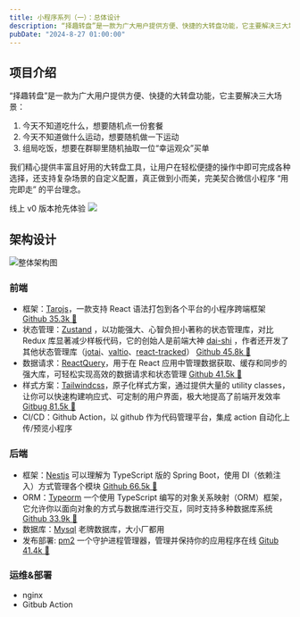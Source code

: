 ```yaml
---
title: 小程序系列（一）：总体设计
description: “择趣转盘”是一款为广大用户提供方便、快捷的大转盘功能，它主要解决三大场景：1. 今天不知道吃什么，想要随机点一份套餐2. 今天不知道做什么运动...
pubDate: "2024-8-27 01:00:00"
---
```


## 项目介绍

“择趣转盘”是一款为广大用户提供方便、快捷的大转盘功能，它主要解决三大场景：

1. 今天不知道吃什么，想要随机点一份套餐
2. 今天不知道做什么运动，想要随机做一下运动
3. 组局吃饭，想要在群聊里随机抽取一位“幸运观众”买单

我们精心提供丰富且好用的大转盘工具，让用户在轻松便捷的操作中即可完成各种选择，还支持复杂场景的自定义配置，真正做到小而美，完美契合微信小程序 “用完即走” 的平台理念。

线上 v0 版本抢先体验
![](/小程序/小程序码.png)

## 架构设计

![整体架构图](/小程序/架构图.png)

### 前端

- 框架：[Tarojs](https://docs.taro.zone/docs/)，一款支持 React 语法打包到各个平台的小程序跨端框架 [Github 35.3k 🌟](https://github.com/NervJS/taro)
- 状态管理：[Zustand](https://github.com/pmndrs/zustand) ，以功能强大、心智负担小著称的状态管理库，对比 Redux 库显著减少样板代码，它的创始人是前端大神 [dai-shi](https://github.com/dai-shi) ，作者还开发了其他状态管理库（[jotai](https://github.com/pmndrs/jotai)、[valtio](https://github.com/pmndrs/valtio)、[react-tracked](https://github.com/dai-shi/react-tracked)） [Github 45.8k 🌟](https://github.com/pmndrs/zustand)
- 数据请求：[ReactQuery](https://tanstack.com/query/latest/docs/framework/react/overview)，用于在 React 应用中管理数据获取、缓存和同步的强大库，可轻松实现高效的数据请求和状态管理 [Github 41.5k 🌟](https://github.com/tanstack/query)
- 样式方案：[Tailwindcss](https://tailwindcss.com/)，原子化样式方案，通过提供大量的 utility classes，让你可以快速构建响应式、可定制的用户界面，极大地提高了前端开发效率 [Gitbug 81.5k 🌟](https://github.com/tailwindlabs/tailwindcss)
- CI/CD：Github Action，以 github 作为代码管理平台，集成 action 自动化上传/预览小程序

### 后端

- 框架：[Nestjs](https://nestjs.com/) 可以理解为 TypeScript 版的 Spring Boot，使用 DI（依赖注入）方式管理各个模块 [Github 66.5k 🌟](https://github.com/nestjs/nest)
- ORM：[Typeorm](https://typeorm.io/) 一个使用 TypeScript 编写的对象关系映射（ORM）框架，它允许你以面向对象的方式与数据库进行交互，同时支持多种数据库系统 [Github 33.9k 🌟](https://github.com/typeorm/typeorm)
- 数据库：[Mysql](https://www.mysql.com/) 老牌数据库，大小厂都用
- 发布部署: [pm2](https://pm2.keymetrics.io/) 一个守护进程管理器，管理并保持你的应用程序在线 [Gitub 41.4k 🌟](https://github.com/Unitech/pm2)

### 运维&部署
- nginx
- Gitbub Action